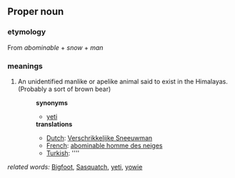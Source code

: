 ==Proper noun==
===etymology===
From ''abominable'' + ''snow'' + ''man''
===meanings===
#An unidentified manlike or apelike animal said to exist in the Himalayas.(Probably a sort of brown bear)
#:'''synonyms'''
#:*[[yeti]]
#:'''translations'''
#:*[[Dutch]]: [[Verschrikkelijke Sneeuwman]]
#:*[[French]]: [[abominable homme des neiges]]
#:*[[Turkish]]: [[]]''''
''related words:'' [[Bigfoot]], [[Sasquatch]], [[yeti]], [[yowie]]